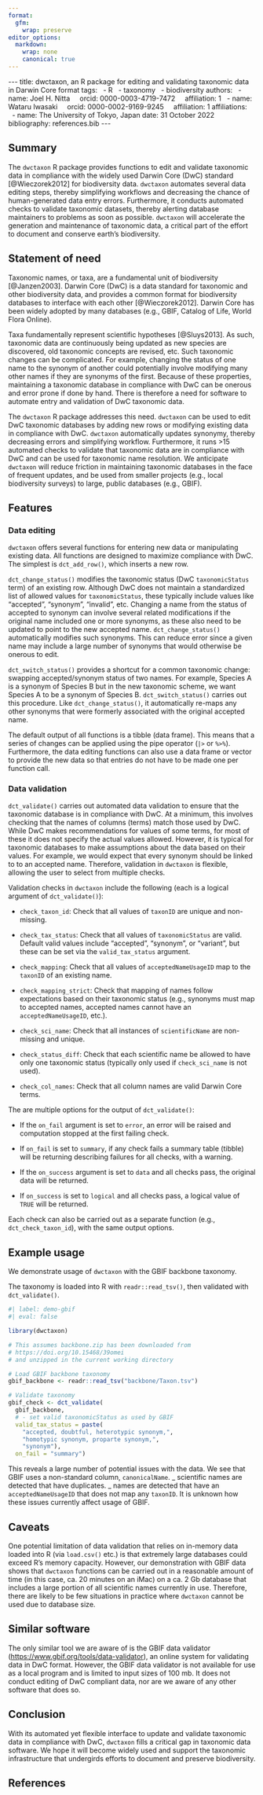 ```yaml
---
format:
  gfm:
    wrap: preserve
editor_options:
  markdown:
    wrap: none
    canonical: true
---
```


\-\-\-
title: dwctaxon, an R package for editing and validating taxonomic data in Darwin Core format
tags:
\ \ - R
\ \ - taxonomy
\ \ - biodiversity
authors:
\ \ - name: Joel H. Nitta
\ \ \ \ orcid: 0000-0003-4719-7472
\ \ \ \ affiliation: 1
\ \ - name: Wataru Iwasaki
\ \ \ \ orcid: 0000-0002-9169-9245
\ \ \ \ affiliation: 1
affiliations:
\ \ - name: The University of Tokyo, Japan
date: 31 October 2022
bibliography: references.bib
\-\-\-

## Summary

The `dwctaxon` R package provides functions to edit and validate taxonomic data in compliance with the widely used Darwin Core (DwC) standard [@Wieczorek2012] for biodiversity data.
`dwctaxon` automates several data editing steps, thereby simplifying workflows and decreasing the chance of human-generated data entry errors.
Furthermore, it conducts automated checks to validate taxonomic datasets, thereby alerting database maintainers to problems as soon as possible.
`dwctaxon` will accelerate the generation and maintenance of taxonomic data, a critical part of the effort to document and conserve earth's biodiversity.

## Statement of need

Taxonomic names, or taxa, are a fundamental unit of biodiversity [@Janzen2003].
Darwin Core (DwC) is a data standard for taxonomic and other biodiversity data, and provides a common format for biodiversity databases to interface with each other [@Wieczorek2012].
Darwin Core has been widely adopted by many databases (e.g., GBIF, Catalog of Life, World Flora Online).

Taxa fundamentally represent scientific hypotheses [@Sluys2013].
As such, taxonomic data are continuously being updated as new species are discovered, old taxonomic concepts are revised, etc.
Such taxonomic changes can be complicated.
For example, changing the status of one name to the synonym of another could potentially involve modifying many other names if they are synonyms of the first.
Because of these properties, maintaining a taxonomic database in compliance with DwC can be onerous and error prone if done by hand.
There is therefore a need for software to automate entry and validation of DwC taxonomic data.

The `dwctaxon` R package addresses this need.
`dwctaxon` can be used to edit DwC taxonomic databases by adding new rows or modifying existing data in compliance with DwC.
`dwctaxon` automatically updates synonymy, thereby decreasing errors and simplifying workflow.
Furthermore, it runs >15 automated checks to validate that taxonomic data are in compliance with DwC and can be used for taxonomic name resolution.
We anticipate `dwctaxon` will reduce friction in maintaining taxonomic databases in the face of frequent updates, and be used from smaller projects (e.g., local biodiversity surveys) to large, public databases (e.g., GBIF).

## Features

### Data editing

`dwctaxon` offers several functions for entering new data or manipulating existing data.
All functions are designed to maximize compliance with DwC.
The simplest is `dct_add_row()`, which inserts a new row.

`dct_change_status()` modifies the taxonomic status (DwC `taxonomicStatus` term) of an existing row.
Although DwC does not maintain a standardized list of allowed values for `taxonomicStatus`, these typically include values like "accepted", "synonym", "invalid", etc.
Changing a name from the status of accepted to synonym can involve several related modifications if the original name included one or more synonyms, as these also need to be updated to point to the new accepted name.
`dct_change_status()` automatically modifies such synonyms.
This can reduce error since a given name may include a large number of synonyms that would otherwise be onerous to edit.

`dct_switch_status()` provides a shortcut for a common taxonomic change: swapping accepted/synonym status of two names.
For example, Species A is a synonym of Species B but in the new taxonomic scheme, we want Species A to be a synonym of Species B.
`dct_switch_status()` carries out this procedure.
Like `dct_change_status()`, it automatically re-maps any other synonyms that were formerly associated with the original accepted name.

The default output of all functions is a tibble (data frame).
This means that a series of changes can be applied using the pipe operator (`|>` or `%>%`).
Furthermore, the data editing functions can also use a data frame or vector to provide the new data so that entries do not have to be made one per function call.

### Data validation

`dct_validate()` carries out automated data validation to ensure that the taxonomic database is in compliance with DwC.
At a minimum, this involves checking that the names of columns (terms) match those used by DwC.
While DwC makes recommendations for values of some terms, for most of these it does not specify the actual values allowed.
However, it is typical for taxonomic databases to make assumptions about the data based on their values.
For example, we would expect that every synonym should be linked to to an accepted name.
Therefore, validation in `dwctaxon` is flexible, allowing the user to select from multiple checks.

Validation checks in `dwctaxon` include the following (each is a logical argument of `dct_validate()`):

- `check_taxon_id`: Check that all values of `taxonID` are unique and non-missing.

- `check_tax_status`: Check that all values of `taxonomicStatus` are valid. Default valid values include "accepted", "synonym", or 
"variant", but these can be set via the `valid_tax_status` argument.

- `check_mapping`: Check that all values of `acceptedNameUsageID` map to the `taxonID` of an existing name.

- `check_mapping_strict`: Check that mapping of names follow expectations based on their taxonomic status (e.g., synonyms must map to accepted names, accepted names cannot have an `acceptedNameUsageID`, etc.).

- `check_sci_name`: Check that all instances of `scientificName` are non-missing and unique.

- `check_status_diff`: Check that each scientific name be allowed to have only one taxonomic status (typically only used if `check_sci_name` is not used).

- `check_col_names`: Check that all column names are valid Darwin Core terms.

The are multiple options for the output of `dct_validate()`:

- If the `on_fail` argument is set to `error`, an error will be raised and computation stopped at the first failing check.

- If `on_fail` is set to `summary`, if any check fails a summary table (tibble) will be returning describing failures for all checks, with a warning.

- If the `on_success` argument is set to `data` and all checks pass, the original data will be returned.

- If `on_success` is set to `logical` and all checks pass, a logical value of `TRUE` will be returned.

Each check can also be carried out as a separate function (e.g., `dct_check_taxon_id`), with the same output options.

## Example usage

We demonstrate usage of `dwctaxon` with the GBIF backbone taxonomy.

The taxonomy is loaded into R with `readr::read_tsv()`, then validated with `dct_validate()`.
```r
#| label: demo-gbif
#| eval: false

library(dwctaxon)

# This assumes backbone.zip has been downloaded from
# https://doi.org/10.15468/39omei
# and unzipped in the current working directory

# Load GBIF backbone taxonomy
gbif_backbone <- readr::read_tsv("backbone/Taxon.tsv")

# Validate taxonomy
gbif_check <- dct_validate(
  gbif_backbone,
  # - set valid taxonomicStatus as used by GBIF
  valid_tax_status = paste(
    "accepted, doubtful, heterotypic synonym,",
    "homotypic synonym, proparte synonym,",
    "synonym"),
  on_fail = "summary")
```

This reveals a large number of potential issues with the data.
We see that GBIF uses a non-standard column, `canonicalName`.
_ scientific names are detected that have duplicates.
_ names are detected that have an `acceptedNameUsageID` that does not map any `taxonID`.
It is unknown how these issues currently affect usage of GBIF.

## Caveats

One potential limitation of data validation that relies on in-memory data loaded into R (via `load.csv()` etc.) is that extremely large databases could exceed R's memory capacity.
However, our demonstration with GBIF data shows that `dwctaxon` functions can be carried out in a reasonable amount of time (in this case, ca. 20 minutes on an iMac) on a ca. 2 Gb database that includes a large portion of all scientific names currently in use.
Therefore, there are likely to be few situations in practice where `dwctaxon` cannot be used due to database size.

## Similar software

The only similar tool we are aware of is the GBIF data validator (<https://www.gbif.org/tools/data-validator>), an online system for validating data in DwC format.
However, the GBIF data validator is not available for use as a local program and is limited to input sizes of 100 mb.
It does not conduct editing of DwC compliant data, nor are we aware of any other software that does so.

## Conclusion

With its automated yet flexible interface to update and validate taxonomic data in compliance with DwC, `dwctaxon` fills a critical gap in taxonomic data software.
We hope it will become widely used and support the taxonomic infrastructure that undergirds efforts to document and preserve biodiversity.

## References
